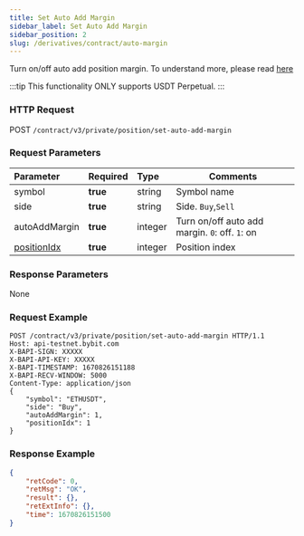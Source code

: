 ```yaml
---
title: Set Auto Add Margin
sidebar_label: Set Auto Add Margin
sidebar_position: 2
slug: /derivatives/contract/auto-margin
---
```


Turn on/off auto add position margin. To understand more, please read <a href="https://www.bybit.com/en-US/help-center/bybitHC_Article?language=en_US&id=000001062">here</a>

:::tip
This functionality ONLY supports USDT Perpetual.
:::

### HTTP Request
POST `/contract/v3/private/position/set-auto-add-margin`

### Request Parameters
| Parameter | Required | Type | Comments|
|:----- |:-------|:-----|------ |
|symbol |**true** |string |Symbol name |
|side |**true** |string |Side. `Buy`,`Sell` |
|autoAddMargin |**true** |integer |Turn on/off auto add margin. `0`: off. `1`: on |
|[positionIdx](../enum#positionidx) |**true** |integer |Position index |

### Response Parameters
None

### Request Example

```http
POST /contract/v3/private/position/set-auto-add-margin HTTP/1.1
Host: api-testnet.bybit.com
X-BAPI-SIGN: XXXXX
X-BAPI-API-KEY: XXXXX
X-BAPI-TIMESTAMP: 1670826151188
X-BAPI-RECV-WINDOW: 5000
Content-Type: application/json
{
    "symbol": "ETHUSDT",
    "side": "Buy",
    "autoAddMargin": 1,
    "positionIdx": 1
}
```

### Response Example

```json
{
    "retCode": 0,
    "retMsg": "OK",
    "result": {},
    "retExtInfo": {},
    "time": 1670826151500
}
```